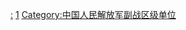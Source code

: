 [[Category:中国人民解放军战区|:]]
[[Category:中国人民解放军空军编制单位|1]]
[[Category:中国人民解放军副战区级单位|Category:中国人民解放军副战区级单位]]